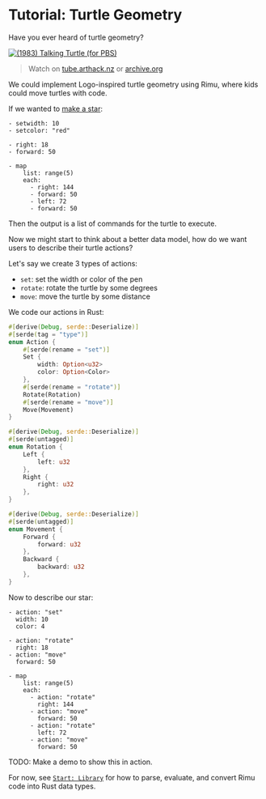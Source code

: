 # Tutorial: Turtle Geometry

Have you ever heard of turtle geometry?

[![(1983) Talking Turtle (for PBS)](https://tube.arthack.nz/static/thumbnails/4aa0b733-971c-417e-8613-da86fb268e83.jpg)](https://tube.arthack.nz/videos/watch/d976a246-dd20-4441-82fe-d7c687a33a78)

> Watch on [tube.arthack.nz](https://tube.arthack.nz/videos/watch/96ffe315-5d1d-426f-8abe-93d8ad925dee) or [archive.org](https://archive.org/details/NOVATalkingTurtle/NOVA.S10E11.Talking.Turtle.1983.VHSRip.AAC2.0.x264-rattera.mp4)

We could implement Logo-inspired turtle geometry using Rimu, where kids could move turtles with code.

If we wanted to [make a star](https://www.turtleacademy.com/programs/40499):

```rimu
- setwidth: 10
- setcolor: "red"

- right: 18
- forward: 50

- map
    list: range(5)
    each:
      - right: 144
      - forward: 50
      - left: 72
      - forward: 50
```

Then the output is a list of commands for the turtle to execute.

Now we might start to think about a better data model, how do we want users to describe their turtle actions?

Let's say we create 3 types of actions:

- `set`: set the width or color of the pen
- `rotate`: rotate the turtle by some degrees
- `move`: move the turtle by some distance

We code our actions in Rust:

```rust
#[derive(Debug, serde::Deserialize)]
#[serde(tag = "type")]
enum Action {
    #[serde(rename = "set")]
    Set {
        width: Option<u32>
        color: Option<Color>
    },
    #[serde(rename = "rotate")]
    Rotate(Rotation)
    #[serde(rename = "move")]
    Move(Movement)
}

#[derive(Debug, serde::Deserialize)]
#[serde(untagged)]
enum Rotation {
    Left {
        left: u32
    },
    Right {
        right: u32
    },
}

#[derive(Debug, serde::Deserialize)]
#[serde(untagged)]
enum Movement {
    Forward {
        forward: u32
    },
    Backward {
        backward: u32
    },
}
```

Now to describe our star:

```rimu
- action: "set"
  width: 10
  color: 4

- action: "rotate"
  right: 18
- action: "move"
  forward: 50

- map
    list: range(5)
    each:
      - action: "rotate"
        right: 144
      - action: "move"
        forward: 50
      - action: "rotate"
        left: 72
      - action: "move"
        forward: 50
```

TODO: Make a demo to show this in action.

For now, see [`Start: Library`](./start/lib) for how to parse, evaluate, and convert Rimu code into Rust data types.
